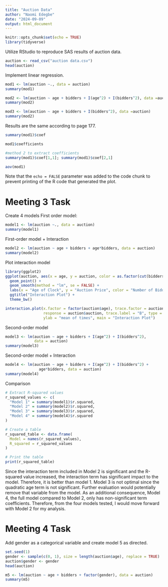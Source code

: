 ---
title: "Auction Data"
author: "Naomi Edegbe"
date: "2024-09-09"
output: html_document
---

```{r setup, include=FALSE}
knitr::opts_chunk$set(echo = TRUE)
library(tidyverse)
```

Utilize RStudio to reproduce SAS results of auction data.

```{r load data}
auction <- read_csv("auction data.csv")
head(auction)
```

Implement linear regression.

```{r model 1, echo=FALSE}
mod1 <- lm(auction ~., data = auction)
summary(mod1)

mod2 <- lm(auction ~ age + bidders + I(age^2) + I(bidders^2), data =auction)
summary(mod2)

mod3 <- lm(auction ~ age + bidders + I(bidders^2), data =auction)
summary(mod2)
```
Results are the same according to page 177.
```{r}
summary(mod1)$coef
```
```{r}
mod1$coefficients
```
```{r}
#method 2 to extract coefficients
summary(mod1)$coef[1,1]; summary(mod1)$coef[2,1]
```
```{r}
aov(mod1)
```


Note that the `echo = FALSE` parameter was added to the code chunk to prevent printing of the R code that generated the plot.

# Meeting 3 Task
Create 4 models
First order model:
```{r}
model1 <- lm(auction ~., data = auction)
summary(model1)
```


First-order model + Interaction
```{r}
model2 <- lm(auction ~ age + bidders + age*bidders, data = auction)
summary(model2)
```
Plot interaction model
```{r plot interaction attempt}
library(ggplot2)
ggplot(auction, aes(x = age, y = auction, color = as.factor(cut(bidders, breaks = 3)))) +
  geom_point() +
  geom_smooth(method = "lm", se = FALSE) +
  labs(x = "Age of Clock", y = "Auction Price", color = "Number of Bidders (Binned)") +
  ggtitle("Interaction Plot") +
  theme_bw()
```


```{r}
interaction.plot(x.factor = factor(auction$age), trace.factor = auction$bidders,
                 response = auction$auction, trace.label = "B", type = "b", xlab = "A", 
                 ylab = "mean of times", main = "Interaction Plot")
```



Second-order model
```{r}
model3 <- lm(auction ~ age + bidders + I(age^2) + I(bidders^2),
             data = auction)
summary(model3)
```
Second-order model + Interaction
```{r}
model4 <- lm(auction ~ age + bidders + I(age^2) + I(bidders^2) +
               age*bidders, data = auction)
summary(model4)
```

Comparison
```{r}
# Extract R-squared values
r_squared_values <- c(
  "Model 1" = summary(model1)$r.squared,
  "Model 2" = summary(model2)$r.squared,
  "Model 3" = summary(model3)$r.squared,
  "Model 4" = summary(model4)$r.squared
)

# Create a table
r_squared_table <- data.frame(
  Model = names(r_squared_values),
  R_squared = r_squared_values
)

# Print the table
print(r_squared_table)
```

Since the interaction term included in Model 2 is significant and the R-squared value increased, the interaction term has significant impact to the model. Therefore, it is better than model 1. Model 3 is not optimal since the quadratic age term is not significant. Further evaluation would potentially remove that variable from the model. As an additional consequence, Model 4, the full model compared to Model 2, only has non-significant term coefficients. Therefore, from the four models tested, I would move forward with Model 2 for my analysis. 

# Meeting 4 Task

Add gender as a categorical variable and create model 5 as directed. 
```{r categorical model}
set.seed(1)
gender <- sample(c(0, 1), size = length(auction$age), replace = TRUE)
auction$gender <- gender
head(auction)
```
```{r model 5}
m5 <- lm(auction ~ age + bidders + factor(gender), data = auction)
summary(m5)

```


